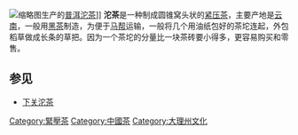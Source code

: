 [[File:Xiaguan_1992_tuo_cha.jpg|缩略图]]生产的[[普洱茶|普洱沱茶]]]]
'''沱茶'''是一种制成圆锥窝头状的[[紧压茶|紧压茶]]，主要产地是[[云南|云南]]，一般用[[黑茶|黑茶]]制造，为便于[[马帮|马帮]]运输，一般将几个用油纸包好的茶坨连起，外包稻草做成长条的草把。因为一个茶坨的分量比一块茶砖要小得多，更容易购买和零售。

==参见==
*[[下关沱茶|下关沱茶]]

{{云南国家级非物质文化遗产}}

[[Category:緊壓茶|Category:緊壓茶]]
[[Category:中國茶|Category:中國茶]]
[[Category:大理州文化|Category:大理州文化]]